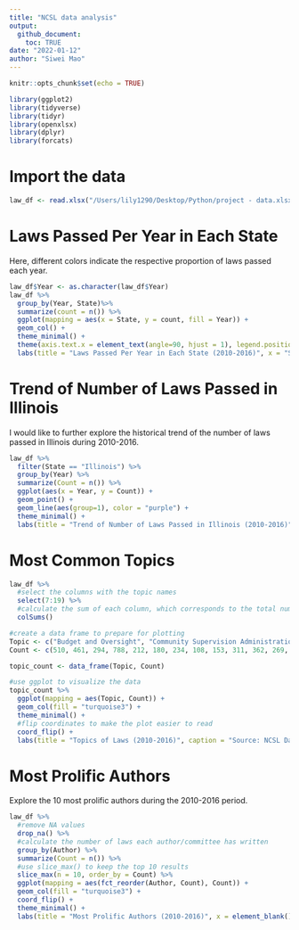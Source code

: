 ```yaml
---
title: "NCSL data analysis"
output: 
  github_document:
    toc: TRUE
date: "2022-01-12"
author: "Siwei Mao"
---
```


```r
knitr::opts_chunk$set(echo = TRUE)
```

```r
library(ggplot2)
library(tidyverse)
library(tidyr)
library(openxlsx)
library(dplyr)
library(forcats)
```

# Import the data
```r
law_df <- read.xlsx("/Users/lily1290/Desktop/Python/project - data.xlsx", detectDates = TRUE)
```

# Laws Passed Per Year in Each State
  Here, different colors indicate the respective proportion of laws passed each year.
```r
law_df$Year <- as.character(law_df$Year)
law_df %>% 
  group_by(Year, State)%>%
  summarize(count = n()) %>%
  ggplot(mapping = aes(x = State, y = count, fill = Year)) +
  geom_col() +
  theme_minimal() +
  theme(axis.text.x = element_text(angle=90, hjust = 1), legend.position=c(0.7, 0.8), legend.direction = "horizontal") +
  labs(title = "Laws Passed Per Year in Each State (2010-2016)", x = "State", y = "Count", caption = "Source: NCSL Database")

```
# Trend of Number of Laws Passed in Illinois
  I would like to further explore the historical trend of the number of laws passed in Illinois during 2010-2016.
```r
law_df %>%
  filter(State == "Illinois") %>%
  group_by(Year) %>%
  summarize(Count = n()) %>%
  ggplot(aes(x = Year, y = Count)) +
  geom_point() +
  geom_line(aes(group=1), color = "purple") +
  theme_minimal() +
  labs(title = "Trend of Number of Laws Passed in Illinois (2010-2016)", caption = "Source: NCSL Database")
```

# Most Common Topics
```r
law_df %>%
  #select the columns with the topic names
  select(7:19) %>%
  #calculate the sum of each column, which corresponds to the total number of times each topic appears
  colSums() 

#create a data frame to prepare for plotting
Topic <- c("Budget and Oversight", "Community Supervision Administration", "Community Supervision Programs", "Correctional Facility Administration", "Diversion and Sentencing Alternatives", "Inmate Programs", "Reentry Barriers and Access to Services", "Reentry OVersight and Organization", "Reentry Programs and Supervision", "Release and Discharge", "Sentencing and Criminal Penalties", "Specialized Populations", "Treatment-Based Programs")
Count <- c(510, 461, 294, 788, 212, 180, 234, 108, 153, 311, 362, 269, 330)

topic_count <- data_frame(Topic, Count)

#use ggplot to visualize the data
topic_count %>%
  ggplot(mapping = aes(Topic, Count)) +
  geom_col(fill = "turquoise3") + 
  theme_minimal() +
  #flip coordinates to make the plot easier to read
  coord_flip() +
  labs(title = "Topics of Laws (2010-2016)", caption = "Source: NCSL Database")
```

# Most Prolific Authors
  Explore the 10 most prolific authors during the 2010-2016 period.
```r
law_df %>%
  #remove NA values
  drop_na() %>%
  #calculate the number of laws each author/committee has written 
  group_by(Author) %>%
  summarize(Count = n()) %>%
  #use slice_max() to keep the top 10 results
  slice_max(n = 10, order_by = Count) %>%
  ggplot(mapping = aes(fct_reorder(Author, Count), Count)) +
  geom_col(fill = "turquoise3") +
  coord_flip() +
  theme_minimal() +
  labs(title = "Most Prolific Authors (2010-2016)", x = element_blank(), y = element_blank(), caption = "Source: NCSL Database")
 
```
